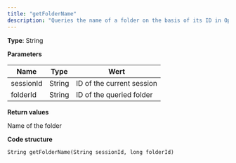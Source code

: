 ```yaml
---
title: "getFolderName"
description: "Queries the name of a folder on the basis of its ID in Optimizely Campaign."
---
```


**Type**: String

**Parameters**

| Name      | Type   | Wert                      |
| --------- | ------ | ------------------------- |
| sessionId | String | ID of the current session |
| folderId  | String | ID of the queried folder  |

**Return values**

Name of the folder

**Code structure**

`String getFolderName(String sessionId, long folderId)
`